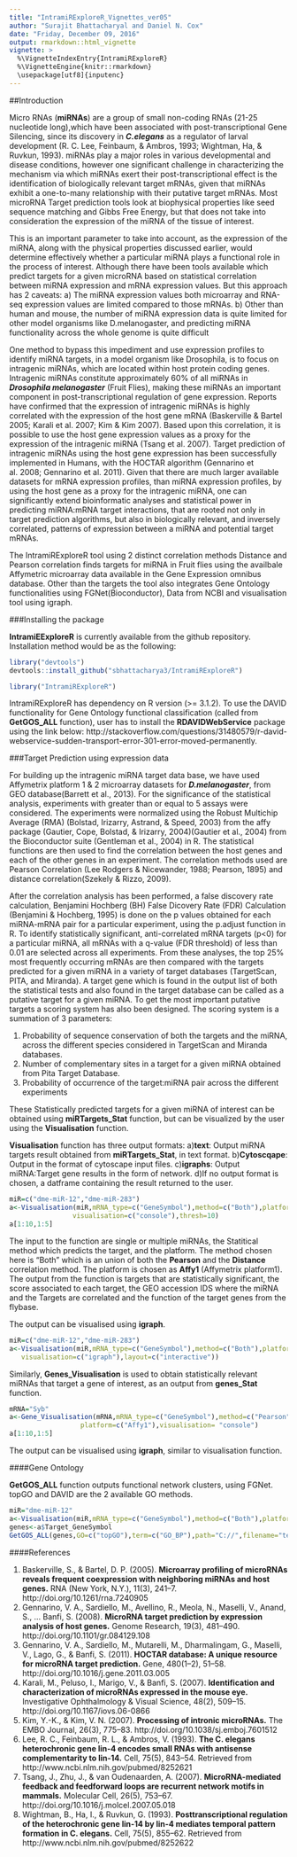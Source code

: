 ```yaml
---
title: "IntramiRExploreR_Vignettes_ver05"
author: "Surajit Bhattacharyal and Daniel N. Cox"
date: "Friday, December 09, 2016"
output: rmarkdown::html_vignette
vignette: >
  %\VignetteIndexEntry{IntramiRExploreR}
  %\VignetteEngine{knitr::rmarkdown}
  \usepackage[utf8]{inputenc}
---
```


##Introduction

Micro RNAs (**miRNAs**) are a group of small non-coding RNAs (21-25 nucleotide long),which have been associated with post-transcriptional Gene Silencing, since its discovery in ***C.elegans*** as a regulator of larval  development (R. C. Lee, Feinbaum, & Ambros, 1993; Wightman, Ha, & Ruvkun, 1993). miRNAs play a major roles in various developmental and disease conditions, however one significant challenge in characterizing the mechanism via which miRNAs exert their post-transcriptional effect is the identification of biologically relevant target mRNAs, given that miRNAs exhibit a one-to-many relationship with their putative target mRNAs. Most microRNA Target prediction tools look at biophysical properties like seed sequence matching and Gibbs Free Energy, but that does not take into consideration the expression of the miRNA of the tissue of interest. 

This is an important parameter to take into account, as the expression of the miRNA, along with the physical properties discussed earlier, would determine effectively whether a particular miRNA plays a functional role in the process of interest. Although there have been tools available which predict targets for a given microRNA based on statistical correlation between miRNA expression and mRNA expression values. But this approach has 2 caveats:
a) The miRNA expression values both microarray and RNA-seq expression values are limited compared to those mRNAs.
b) Other than human and mouse, the number of miRNA expression data is quite limited for other model organisms like D.melanogaster, and predicting miRNA functionality across the whole genome is quite difficult

One method to bypass this impediment and use expression profiles to identify miRNA targets, in a model organism like Drosophila, is to focus on intragenic miRNAs, which are located within host protein coding genes. Intragenic miRNAs constitute approximately 60% of all miRNAs in ***Drosophila melanogaster*** (Fruit Flies), making these miRNAs an important component in post-transcriptional regulation of gene expression. Reports have confirmed that the expression of intragenic miRNAs is highly correlated with the expression of the host gene mRNA (Baskerville & Bartel 2005; Karali et al. 2007; Kim & Kim 2007). Based upon this correlation, it is possible to use the host gene expression values as a proxy for the expression of the intragenic miRNA (Tsang et al. 2007). Target prediction of intragenic miRNAs using the host gene expression has been successfully implemented in Humans, with the HOCTAR algorithm (Gennarino et al. 2008; Gennarino et al. 2011). Given that there are much larger available datasets for mRNA expression profiles, than miRNA expression profiles, by using the host gene as a proxy for the intragenic miRNA, one can significantly extend bioinformatic analyses and statistical power in predicting miRNA:mRNA target interactions, that are rooted not only in target prediction algorithms, but also in biologically relevant, and inversely correlated, patterns of expression between a miRNA and potential target mRNAs.

The IntramiRExploreR tool using 2 distinct correlation methods Distance and Pearson correlation finds targets for miRNA in Fruit flies using the availbale Affymetric microarray data available in the Gene Expression omnibus database. Other than the targets the tool also integrates Gene Ontology functionalities using FGNet(Bioconductor), Data from NCBI and visualisation tool using igraph.


###Installing the package

**IntramiEExploreR** is currently available from the github repository. Installation method would be as the following:

```r
library("devtools")
devtools::install_github("sbhattacharya3/IntramiRExploreR")
```
```r
library("IntramiRExploreR")
```
IntramiRExploreR has dependency on  R version (>= 3.1.2). To use the DAVID functionality for Gene Ontology functional classification (called from **GetGOS_ALL** function), user has to install the **RDAVIDWebService** package using the link below:
http://stackoverflow.com/questions/31480579/r-david-webservice-sudden-transport-error-301-error-moved-permanently.

###Target Prediction using expression data

For building up the intragenic miRNA target data base, we have used Affymetrix platform 1 & 2 microarray datasets for ***D.melanogaster***, from GEO database(Barrett et al., 2013). For the significance of the statistical analysis, experiments with greater than or equal to 5 assays were considered. The experiments were normalized using the Robust Multichip Average (RMA) (Bolstad, Irizarry, Astrand, & Speed, 2003) from the affy package (Gautier, Cope, Bolstad, & Irizarry, 2004)(Gautier et al., 2004) from the Bioconductor suite (Gentleman et al., 2004) in R. The statistical functions are then used to find the correlation between the host genes and each of the other genes in an experiment. The correlation methods used are Pearson Correlation (Lee Rodgers & Nicewander, 1988; Pearson, 1895) and distance correlation(Szekely & Rizzo, 2009). 

After the correlation analysis has been performed, a false discovery rate calculation, Benjamini Hochberg (BH) False Dicovery Rate (FDR) Calculation (Benjamini & Hochberg, 1995) is done on the p values obtained for each miRNA-mRNA pair for a particular experiment, using the p.adjust function in R. To identify statistically significant, anti-correlated mRNA targets (p<0) for a particular miRNA, all mRNAs with a q-value (FDR threshold) of less than 0.01 are selected across all experiments.  From these analyses, the top 25% most frequently occurring mRNAs are then compared with the targets predicted for a given miRNA in a variety of target databases (TargetScan, PITA, and Miranda).  A target gene which is found in the output list of both the statistical tests and also found in the target database can be called as a putative target for a given miRNA. To get the most important putative targets a scoring system has also been designed. The scoring system is a summation of  3 parameters:

1)  Probability of sequence conservation of both the targets and the miRNA, across the different species considered in TargetScan and Miranda databases.
2)  Number of complementary sites in a target for a given miRNA obtained from Pita Target Database.
3)	Probability of occurrence of the target:miRNA pair across the different experiments
 
These Statistically predicted targets for a given miRNA of interest can be obtained using **miRTargets_Stat** function, but can be visualized by the user using the **Visualisation** function.

**Visualisation** function has three output formats:
a)**text**: Output miRNA targets result obtained from **miRTargets_Stat**, in text format.
b)**Cytoscqape**: Output in the format of cytoscape input files.
c)**igraphs**: Output  miRNA:Target gene results in the form of network.
d)If no output format is chosen, a datframe containing the result returned to the user.

```r
miR=c("dme-miR-12","dme-miR-283")
a<-Visualisation(miR,mRNA_type=c("GeneSymbol"),method=c("Both"),platform=c("Affy1"),
                visualisation=c("console"),thresh=10)
a[1:10,1:5]
```
The input to the function are single or multiple miRNAs, the Statitical method which predicts the target, and the platform. The method chosen here is "Both" which is an union of both the **Pearson** and the **Distance** correlation method. The platform is chosen as **Affy1** (Affymetrix platform1).  The  output from the function is targets that are statistically significant, the score associated to each target, the GEO accession IDS where the miRNA and the Targets are correlated and the function of the target genes from the flybase.

The output can be visualised using **igraph**.

```r
miR=c("dme-miR-12","dme-miR-283")
a<-Visualisation(miR,mRNA_type=c("GeneSymbol"),method=c("Both"),platform=c("Affy1"),thresh=20,
   visualisation=c("igraph"),layout=c("interactive"))

```


Similarly, **Genes_Visualisation** is used to obtain statistically relevant miRNAs that target a gene of interest, as an output from **genes_Stat** function.

```r
mRNA="Syb"
a<-Gene_Visualisation(mRNA,mRNA_type=c("GeneSymbol"),method=c("Pearson"),
				  platform=c("Affy1"),visualisation= "console")
a[1:10,1:5]
```

The output can be visualised using **igraph**, similar to visualisation function.

####Gene Ontology

**GetGOS_ALL** function outputs functional network clusters, using FGNet. topGO and DAVID are the 2 available GO methods. 
```r
miR="dme-miR-12"
a<-Visualisation(miR,mRNA_type=c("GeneSymbol"),method=c("Both"),platform=c("Affy1"),thresh=100)
genes<-a$Target_GeneSymbol
GetGOS_ALL(genes,GO=c("topGO"),term=c("GO_BP"),path="C://",filename="test")
```

####References

1. Baskerville, S., & Bartel, D. P. (2005). **Microarray profiling of microRNAs reveals frequent coexpression with neighboring miRNAs and host genes.** RNA (New York, N.Y.), 11(3), 241–7. http://doi.org/10.1261/rna.7240905
2. Gennarino, V. A., Sardiello, M., Avellino, R., Meola, N., Maselli, V., Anand, S., … Banfi, S. (2008). **MicroRNA target prediction by expression analysis of host genes.** Genome Research, 19(3), 481–490. http://doi.org/10.1101/gr.084129.108
3. Gennarino, V. A., Sardiello, M., Mutarelli, M., Dharmalingam, G., Maselli, V., Lago, G., & Banfi, S. (2011). **HOCTAR database: A unique resource for microRNA target prediction.** Gene, 480(1–2), 51–58. http://doi.org/10.1016/j.gene.2011.03.005
4. Karali, M., Peluso, I., Marigo, V., & Banfi, S. (2007). **Identification and characterization of microRNAs expressed in the mouse eye.** Investigative Ophthalmology & Visual Science, 48(2), 509–15. http://doi.org/10.1167/iovs.06-0866
5. Kim, Y.-K., & Kim, V. N. (2007). **Processing of intronic microRNAs.** The EMBO Journal, 26(3), 775–83. http://doi.org/10.1038/sj.emboj.7601512
6. Lee, R. C., Feinbaum, R. L., & Ambros, V. (1993). **The C. elegans heterochronic gene lin-4 encodes small RNAs with antisense complementarity to lin-14.** Cell, 75(5), 843–54. Retrieved from http://www.ncbi.nlm.nih.gov/pubmed/8252621
7. Tsang, J., Zhu, J., & van Oudenaarden, A. (2007). **MicroRNA-mediated feedback and feedforward loops are recurrent network motifs in mammals.** Molecular Cell, 26(5), 753–67. http://doi.org/10.1016/j.molcel.2007.05.018
8. Wightman, B., Ha, I., & Ruvkun, G. (1993). **Posttranscriptional regulation of the heterochronic gene lin-14 by lin-4 mediates temporal pattern formation in C. elegans.** Cell, 75(5), 855–62. Retrieved from http://www.ncbi.nlm.nih.gov/pubmed/8252622



